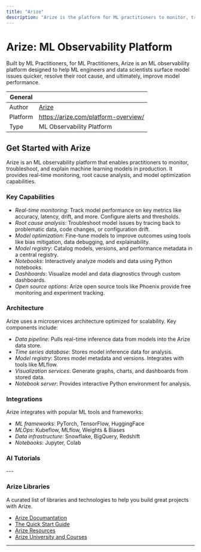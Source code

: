 ```yaml
---
title: "Arize"
description: "Arize is the platform for ML practitioners to monitor, troubleshoot, and explain models."
---
```


# Arize: ML Observability Platform
Built by ML Practitioners, for ML Practitioners, Arize is an ML observability platform designed to help ML engineers and data scientists surface model issues quicker, resolve their root cause, and ultimately, improve model performance.

| General  |  |
| --- | --- |
| Author | [Arize](https://arize.com)  |
| Platform | https://arize.com/platform-overview/ |
| Type | ML Observability Platform |


## Get Started with Arize
Arize is an ML observability platform that enables practitioners to monitor, troubleshoot, and explain machine learning models in production. It provides real-time monitoring, root cause analysis, and model optimization capabilities.

### Key Capabilities
- *Real-time monitoring*: Track model performance on key metrics like accuracy, latency, drift, and more. Configure alerts and thresholds.
- *Root cause analysis*: Troubleshoot model issues by tracing back to problematic data, code changes, or configuration drift.
- *Model optimization*: Fine-tune models to improve outcomes using tools like bias mitigation, data debugging, and explainability.
- *Model registry*: Catalog models, versions, and performance metadata in a central registry.
- *Notebooks*: Interactively analyze models and data using Python notebooks.
- *Dashboards*: Visualize model and data diagnostics through custom dashboards.
- *Open source options*: Arize open source tools like Phoenix provide free monitoring and experiment tracking.

### Architecture
Arize uses a microservices architecture optimized for scalability. Key components include:

- *Data pipeline*: Pulls real-time inference data from models into the Arize data store.
- *Time series database*: Stores model inference data for analysis.
- *Model registry*: Stores model metadata and versions. Integrates with tools like MLflow.
- *Visualization services*: Generate graphs, charts, and dashboards from stored data.
- *Notebook server*: Provides interactive Python environment for analysis.

### Integrations
Arize integrates with popular ML tools and frameworks:
- *ML frameworks*: PyTorch, TensorFlow, HuggingFace
- *MLOps*: Kubeflow, MLflow, Weights & Biases
- *Data infrastructure*: Snowflake, BigQuery, Redshift
- *Notebooks*: Jupyter, Colab

### AI Tutorials
<TechTutorials/>
---

### Arize Libraries
A curated list of libraries and technologies to help you build great projects with Arize.

* [Arize Documantation](https://arize.com/docs/)
* [The Quick Start Guide](https://docs.arize.com/arize/quickstart)
* [Arize Resources](https://arize.com/resource-hub/)
* [Arize University and Courses](https://arize.com/elearning/)

---
